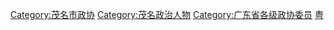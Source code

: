 [[Category:茂名市政协|Category:茂名市政协]]
[[Category:茂名政治人物|Category:茂名政治人物]]
[[Category:广东省各级政协委员|Category:广东省各级政协委员]]
[[Category:设区的市政协委员|粤]]